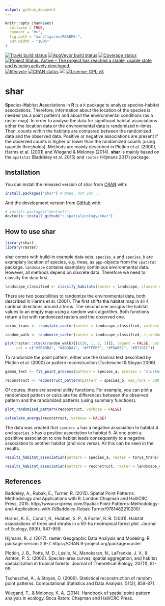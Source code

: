 ```yaml
---
output: github_document
---
```


<!-- README.md is generated from README.Rmd. Please edit that file -->

```r
knitr::opts_chunk$set(
  collapse = TRUE,
  comment = "#>",
  fig.path = "man/figures/README-",
  out.width = "100%"
)
```

[![Travis build status](https://travis-ci.org/r-spatialecology/shar.svg?branch=master)](https://travis-ci.org/r-spatialecology/shar)
[![AppVeyor build status](https://ci.appveyor.com/api/projects/status/08hgwkr82pqb6ykq/branch/master?svg=true)](https://ci.appveyor.com/project/mhesselbarth/shar/branch/master)
[![Coverage status](https://codecov.io/gh/r-spatialecology/shar/branch/master/graph/badge.svg)](https://codecov.io/gh/r-spatialecology/shar?branch=master)
[![Project Status: Active – The project has reached a stable, usable state and is being actively developed.](https://www.repostatus.org/badges/latest/active.svg)](https://www.repostatus.org/#active)
[![lifecycle](https://img.shields.io/badge/lifecycle-maturing-blue.svg)](https://www.tidyverse.org/lifecycle/#maturing)
[![CRAN status](https://www.r-pkg.org/badges/version/shar)](https://cran.r-project.org/package=shar)
[![](http://cranlogs.r-pkg.org/badges/grand-total/shar)](http://cran.rstudio.com/web/packages/shar/index.html)
[![License: GPL v3](https://img.shields.io/badge/License-GPLv3-blue.svg)](https://www.gnu.org/licenses/gpl-3.0)

# shar

**Sp**ecies-**H**abitat **A**ssociations in **R** is a `R` package to analyze species-habitat associations. Therefore, information about the location of the species is needed (as a point pattern) and about the environmental conditions (as a raster map). In order to analyse the data for significant habitat associations either the location data or the environmental data is randomized n-times. Then, counts within the habitats are compared between the randomized data and the observed data. Positive or negative associations are present if the observed counts is higher or lower than the randomized counts (using quantile thresholds). Methods are mainly described in Plotkin et al. (2000), Harms et al. (2001) and Wiegand & Moloney (2014). **shar** is mainly based on the `spatstat` (Baddeley et al. 2015) and `raster` (Hijmans 2017) package.

## Installation

You can install the released version of shar from [CRAN](https://CRAN.R-project.org) with:

```r
install.packages("shar") # Nope, not yet...
```

And the development version from [GitHub](https://github.com/r-spatialecology/shar) with:

```r
# install.packages("devtools")
devtools::install_github("r-spatialecology/shar")
```
## How to use shar

```r
library(shar)
library(raster)
```

shar comes with build-in example data sets. `species_a` and `species_b` are examplary location of species, e.g. trees, as `ppp`-objects from the `spatstat` package. `landscape` contains examplary continious environmental data. However, all methods depend on discrete data. Therefore we need to classify the data first. 

```r
landscape_classified <- classify_habitats(raster = landscape, classes = 5)
```

There are two possibilities to randomize the environmental data, both described in Harms et al. (2001). The first shifts the habitat map in all 4 cardinal directions around a torus. The second one assigns the habitat values to an empty map using a random walk algorithm. Both functions return a list with randomized rasters and the observed one.

```r
torus_trans <- translate_raster(raster = landscape_classified, verbose = FALSE)

random_walk <- randomize_raster(raster = landscape_classified, n_random = 19, verbose = FALSE)
```

```r
plot(raster::stack(random_walk)[[c(20, 1, 2, 3)]], legend = FALSE, cex = 0.5, 
     col = c("#2B83BA", "#ABDDA4", "#FFFFBF", "#FDAE61", "#D7191C"))
```

To randomize the point pattern, either use the Gamma test described by Plotkin et al. (2000) or pattern reconstruction (Tscheschel & Stoyan 2006). 

```r
gamma_test <- fit_point_process(pattern = species_a, process = "cluster", n_random = 19, verbose = FALSE)

reconstruct <- reconstruct_pattern(pattern = species_b, max_runs = 500, n_random = 19, verbose = FALSE) # takes some time
```

Of coures, there are several utility functions. For example, you can plot a randomized pattern or calculate the differences between the observed pattern and the randomized patterns (using summary functions). 

```r
plot_randomized_pattern(reconstruct, verbose = FALSE)

calculate_energy(reconstruct, verbose = FALSE)
```

The data was created that `species_a` has a negative association to habitat 4 and `species_b` has a positive association to habitat 5. At one point a posititive association to one habitat leads consequently to a negative association to another habitat (and vice versa). All this can be seen in the results.

```r
results_habitat_association(pattern = species_a, raster = torus_trans)

results_habitat_association(pattern = reconstruct, raster = landscape_classified)
```

## References 
Baddeley, A., Rubak, E., Turner, R. (2015). Spatial Point Patterns: Methodology and Applications with R. London:Chapman and Hall/CRC Press, 2015. http://www.crcpress.com/Spatial-Point-Patterns-Methodology-and-Applications-with-R/Baddeley-Rubak-Turner/9781482210200/

Harms, K. E., Condit, R., Hubbell, S. P., & Foster, R. B. (2001). Habitat associations of trees and shrubs in a 50-ha neotropical forest plot. Journal of Ecology, 89(6), 947-959.

Hijmans, R. J. (2017). raster: Geographic Data Analysis and Modeling. R package version 2.6-7. https://CRAN.R-project.org/package=raster

Plotkin, J. B., Potts, M. D., Leslie, N., Manokaran, N., LaFrankie, J. V., & Ashton, P. S. (2000). Species-area curves, spatial aggregation, and habitat specialization in tropical forests. Journal of Theoretical Biology, 207(1), 81-99.

Tscheschel, A., & Stoyan, D. (2006). Statistical reconstruction of random point patterns. Computational Statistics and Data Analysis, 51(2), 859-871.

Wiegand, T., & Moloney, K. A. (2014). Handbook of spatial point-pattern analysis in ecology. Boca Raton: Chapman and Hall/CRC Press.
